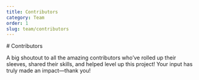 ```yaml
---
title: Contributors
category: Team
order: 1
slug: team/contributors
---
```



<div className="container text-center max-w-xl mx-auto [&>h1]:text-4xl [&>p]:text-lg [&>p]:text-gray-700 dark:[&>p]:text-gray-400">
# Contributors

A big shoutout to all the amazing contributors who’ve rolled up their sleeves, shared their skills, and helped level up this project! Your input has truly made an impact—thank you!

</div>

<Contributors />

